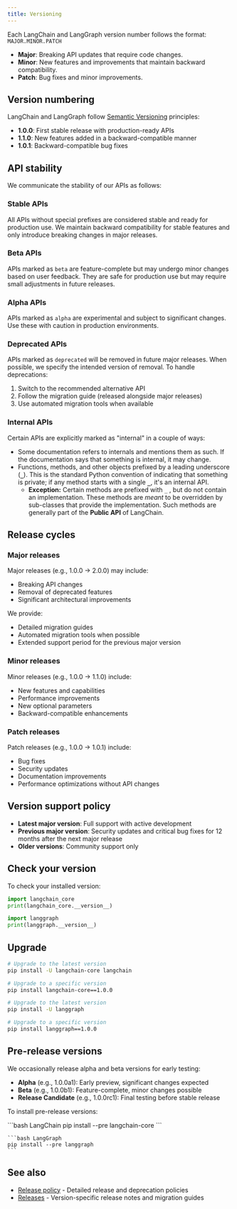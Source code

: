 ```yaml
---
title: Versioning
---
```



<AlphaCallout />

Each LangChain and LangGraph version number follows the format: `MAJOR.MINOR.PATCH`

- **Major**: Breaking API updates that require code changes.
- **Minor**: New features and improvements that maintain backward compatibility.
- **Patch**: Bug fixes and minor improvements.

## Version numbering

LangChain and LangGraph follow [Semantic Versioning](https://semver.org/) principles:

- **1.0.0**: First stable release with production-ready APIs
- **1.1.0**: New features added in a backward-compatible manner
- **1.0.1**: Backward-compatible bug fixes

## API stability

We communicate the stability of our APIs as follows:

### Stable APIs

All APIs without special prefixes are considered stable and ready for production use. We maintain backward compatibility for stable features and only introduce breaking changes in major releases.

### Beta APIs

APIs marked as `beta` are feature-complete but may undergo minor changes based on user feedback. They are safe for production use but may require small adjustments in future releases.

### Alpha APIs

APIs marked as `alpha` are experimental and subject to significant changes. Use these with caution in production environments.

### Deprecated APIs

APIs marked as `deprecated` will be removed in future major releases. When possible, we specify the intended version of removal. To handle deprecations:

1. Switch to the recommended alternative API
2. Follow the migration guide (released alongside major releases)
3. Use automated migration tools when available

### Internal APIs

Certain APIs are explicitly marked as "internal" in a couple of ways:

- Some documentation refers to internals and mentions them as such. If the documentation says that something is internal, it may change.
- Functions, methods, and other objects prefixed by a leading underscore (**`_`**). This is the standard Python convention of indicating that something is private; if any method starts with a single **`_`**, it's an internal API.
    - **Exception:** Certain methods are prefixed with `_` , but do not contain an implementation. These methods are *meant* to be overridden by sub-classes that provide the implementation. Such methods are generally part of the **Public API** of LangChain.

## Release cycles

### Major releases

Major releases (e.g., 1.0.0 → 2.0.0) may include:

- Breaking API changes
- Removal of deprecated features
- Significant architectural improvements

We provide:

- Detailed migration guides
- Automated migration tools when possible
- Extended support period for the previous major version

### Minor releases

Minor releases (e.g., 1.0.0 → 1.1.0) include:

- New features and capabilities
- Performance improvements
- New optional parameters
- Backward-compatible enhancements

### Patch releases

Patch releases (e.g., 1.0.0 → 1.0.1) include:

- Bug fixes
- Security updates
- Documentation improvements
- Performance optimizations without API changes

## Version support policy

- **Latest major version**: Full support with active development
- **Previous major version**: Security updates and critical bug fixes for 12 months after the next major release
- **Older versions**: Community support only

## Check your version

To check your installed version:

<CodeGroup>

```python LangChain
import langchain_core
print(langchain_core.__version__)
```

```python LangGraph
import langgraph
print(langgraph.__version__)
```

</CodeGroup>




## Upgrade

<CodeGroup>

```bash LangChain
# Upgrade to the latest version
pip install -U langchain-core langchain

# Upgrade to a specific version
pip install langchain-core==1.0.0
```

```bash LangGraph
# Upgrade to the latest version
pip install -U langgraph

# Upgrade to a specific version
pip install langgraph==1.0.0
```
</CodeGroup>




## Pre-release versions

We occasionally release alpha and beta versions for early testing:

- **Alpha** (e.g., 1.0.0a1): Early preview, significant changes expected
- **Beta** (e.g., 1.0.0b1): Feature-complete, minor changes possible
- **Release Candidate** (e.g., 1.0.0rc1): Final testing before stable release

To install pre-release versions:

<CodeGroup>
    ```bash LangChain
    pip install --pre langchain-core
    ```

    ```bash LangGraph
    pip install --pre langgraph
    ```
</CodeGroup>




## See also

- [Release policy](/oss/python/release-policy) - Detailed release and deprecation policies
- [Releases](/oss/python/releases) - Version-specific release notes and migration guides
